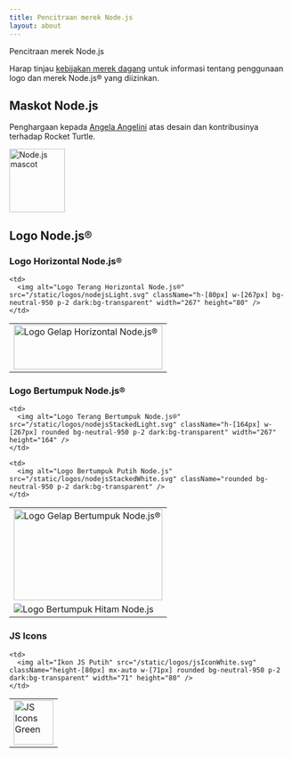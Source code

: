 ```yaml
---
title: Pencitraan merek Node.js
layout: about
---
```


Pencitraan merek Node.js

Harap tinjau [kebijakan merek dagang](https://trademark-policy.openjsf.org/) untuk informasi tentang penggunaan logo dan merek Node.js® yang diizinkan.

## Maskot Node.js

Penghargaan kepada [Angela Angelini](https://www.linkedin.com/in/angeliningl/) atas desain dan kontribusinya terhadap Rocket Turtle.

<img alt="Node.js mascot" src="/static/images/node-mascot.svg" className="w-[100px]" width="100" height="114" />

## Logo Node.js®

### Logo Horizontal Node.js®

<table>
<tbody>
  <tr>
    <td>
      <img alt="Logo Gelap Horizontal Node.js®" src="/static/logos/nodejsDark.svg" className="h-[80px] w-[267px]" width="267" height="80" />
    </td>

    <td>
      <img alt="Logo Terang Horizontal Node.js®" src="/static/logos/nodejsLight.svg" className="h-[80px] w-[267px] bg-neutral-950 p-2 dark:bg-transparent" width="267" height="80" />
    </td>
  </tr>
</tbody>
</table>

### Logo Bertumpuk Node.js®

<table>
<tbody>
  <tr>
    <td>
      <img alt="Logo Gelap Bertumpuk Node.js®" src="/static/logos/nodejsStackedDark.svg" className="h-[164px] w-[267px]" width="267" height="164" />
    </td>

    <td>
      <img alt="Logo Terang Bertumpuk Node.js®" src="/static/logos/nodejsStackedLight.svg" className="h-[164px] w-[267px] rounded bg-neutral-950 p-2 dark:bg-transparent" width="267" height="164" />
    </td>
  </tr>

  <tr>
    <td>
      <img alt="Logo Bertumpuk Hitam Node.js" src="/static/logos/nodejsStackedBlack.svg" />
    </td>

    <td>
      <img alt="Logo Bertumpuk Putih Node.js" src="/static/logos/nodejsStackedWhite.svg" className="rounded bg-neutral-950 p-2 dark:bg-transparent" />
    </td>
  </tr>
</tbody>
</table>

### JS Icons

<table>
<tbody>
  <tr>
    <td>
      <img alt="JS Icons Green" src="/static/logos/jsIconGreen.svg" className="height-[80px] mx-auto w-[71px]" width="71" height="80" />
    </td>

    <td>
      <img alt="Ikon JS Putih" src="/static/logos/jsIconWhite.svg" className="height-[80px] mx-auto w-[71px] rounded bg-neutral-950 p-2 dark:bg-transparent" width="71" height="80" />
    </td>
  </tr>
</tbody>
</table>
